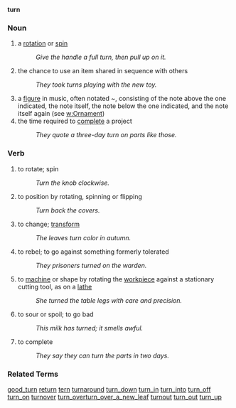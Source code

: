 '''turn'''
=== Noun ===
# a [[rotate|rotation]] or [[spin]]
#:''Give the handle a full turn, then pull up on it.''
# the chance to use an item shared in sequence with others
#: ''They took turns playing with the new toy.''
# a [[figure]] in music, often notated ''~'', consisting of the note above the one indicated, the note itself, the note below the one indicated, and the note itself again (see [[w:Ornament]])
# the time required to [[complete]] a project
#: ''They quote a three-day turn on parts like those.''

=== Verb ===
# to rotate; spin
#: ''Turn the knob clockwise.''
# to position by rotating, spinning or flipping
#: ''Turn back the covers.''
# to change; [[transform]]
#: ''The leaves turn color in autumn.''
# to rebel; to go against something formerly tolerated
#: ''They prisoners turned on the warden.''
# to [[machine]] or shape by rotating the [[workpiece]] against a stationary cutting tool, as on a [[lathe]]
#: ''She turned the table legs with care and precision.''
# to sour or spoil; to go bad
#: ''This milk has turned; it smells awful.''
# to complete
#: ''They say they can turn the parts in two days.''

=== Related Terms ===
[[good_turn]] [[return]] [[tern]] [[turnaround]] [[turn_down]] [[turn_in]] [[turn_into]] [[turn_off]] [[turn_on]] [[turnover]] [[turn_over]][[turn_over_a_new_leaf]] [[turnout]] [[turn_out]] [[turn_up]]